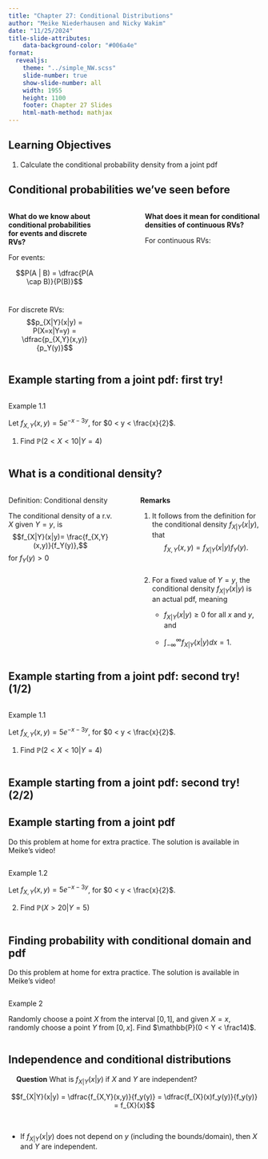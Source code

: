 ```yaml
---
title: "Chapter 27: Conditional Distributions"
author: "Meike Niederhausen and Nicky Wakim"
date: "11/25/2024"
title-slide-attributes:
    data-background-color: "#006a4e"
format: 
  revealjs:
    theme: "../simple_NW.scss"
    slide-number: true
    show-slide-number: all
    width: 1955
    height: 1100
    footer: Chapter 27 Slides
    html-math-method: mathjax
---
```


## Learning Objectives

1. Calculate the conditional probability density from a joint pdf


## Conditional probabilities we've seen before

::: columns
::: {.column width="40%"}
**What do we know about conditional probabilities for events and discrete RVs?**
 
 

For events:

$$P(A | B) = \dfrac{P(A \cap B)}{P(B)}$$ 
 
 

For discrete RVs: 
$$p_{X|Y}(x|y) = P(X=x|Y=y) = \dfrac{p_{X,Y}(x,y)}{p_Y(y)}$$
:::

::: {.column width="10%"}
:::

::: {.column width="50%"}
**What does it mean for conditional densities of continuous RVs?**

For continuous RVs:
:::

:::


## Example starting from a joint pdf: first try!

::: columns 
::: {.column width="30%"}
::: example
::: ex-title
Example 1.1
:::
::: ex-cont
Let $f_{X,Y}(x,y)= 5 e^{-x-3y}$, for
$0 < y < \frac{x}{2}$.

1.  Find $\mathbb{P}(2<X<10|Y=4)$

:::
:::

:::
:::

## What is a conditional density?

::: columns
::: {.column width="45%"}
::: definition
::: def-title
Definition: Conditional density
:::
::: def-cont
The conditional density of a
r.v. $X$ given $Y=y$, is $$f_{X|Y}(x|y)= \frac{f_{X,Y}(x,y)}{f_Y(y)},$$
for $f_Y(y)> 0$
:::
:::
:::

::: {.column width="3%"}
:::

::: {.column width="52%"}

**Remarks**

1.  It follows from the definition for the conditional density
    $f_{X|Y}(x|y)$, that $$f_{X,Y}(x,y)= f_{X|Y}(x|y)f_Y(y).$$
    
 
 
 

2.  For a fixed value of $Y=y$, the conditional density $f_{X|Y}(x|y)$
    is an actual pdf, meaning

    -  $f_{X|Y}(x|y)\geq 0$ for all $x$ and $y$, and

    -  $\displaystyle\int_{-\infty}^{\infty} f_{X|Y}(x|y)dx =1$.
    
:::
:::

## Example starting from a joint pdf: second try! (1/2)
 
::: columns 
::: {.column width="30%"}
::: example
::: ex-title
Example 1.1
:::
::: ex-cont
Let $f_{X,Y}(x,y)= 5 e^{-x-3y}$, for
$0 < y < \frac{x}{2}$.

1.  Find $\mathbb{P}(2<X<10|Y=4)$

:::
:::

:::
:::

## Example starting from a joint pdf: second try! (2/2)

## Example starting from a joint pdf

::: {.callout-important appearance="simple" icon="false"}
Do this problem at home for extra practice. The solution is available in
Meike's video!
:::

::: columns 
::: {.column width="30%"}
::: example
::: ex-title
Example 1.2
:::
::: ex-cont
Let $f_{X,Y}(x,y)= 5 e^{-x-3y}$, for
$0 < y < \frac{x}{2}$.

2.  Find $\mathbb{P}(X>20 |Y=5)$

:::
:::

:::
:::

## Finding probability with conditional domain and pdf

::: {.callout-important appearance="simple" icon="false"}
Do this problem at home for extra practice. The solution is available in
Meike's video!
:::

::: columns 
::: {.column width="30%"}
::: example
::: ex-title
Example 2
:::
::: ex-cont
Randomly choose a point $X$ from the interval $[0,1]$,
and given $X=x$, randomly choose a point $Y$ from $[0,x]$. Find
$\mathbb{P}(0 < Y < \frac14)$.

:::
:::

:::
:::

## Independence and conditional distributions

 
 
**Question** What is $f_{X|Y}(x|y)$ if $X$ and $Y$ are independent?

$$f_{X|Y}(x|y) = \dfrac{f_{X,Y}(x,y)}{f_y(y)} = \dfrac{f_{X}(x)f_y(y)}{f_y(y)} = f_{X}(x)$$

 
 
 
 

-   If $f_{X|Y}(x|y)$ does not depend on $y$ (including the bounds/domain), then $X$ and $Y$
are independent.

